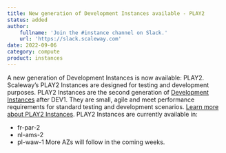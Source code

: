 ```yaml
---
title: New generation of Development Instances available - PLAY2
status: added
author:
    fullname: 'Join the #instance channel on Slack.'
    url: 'https://slack.scaleway.com'
date: 2022-09-06
category: compute
product: instances
---
```


A new generation of Development Instances is now available: PLAY2.
Scaleway’s PLAY2 Instances are designed for testing and development purposes. PLAY2 Instances are the second generation of [Development Instances](/compute/instances/concepts/#development-instance) after DEV1. They are small, agile and meet performance requirements for standard testing and development scenarios. [Learn more about PLAY2 Instances](https://www.scaleway.com/en/virtual-instances/play2).
PLAY2 Instances are currently available in:
- fr-par-2
- nl-ams-2
- pl-waw-1
More AZs will follow in the coming weeks.
